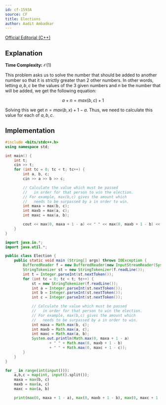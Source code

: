 ```yaml
---
id: cf-1593A
source: CF
title: Elections
author: Aadit Ambadkar
---
```


[Official Editorial (C++)](https://codeforces.com/blog/entry/96034)

## Explanation

**Time Complexity:** $\mathcal{O}(1)$

This problem asks us to solve the number that should be added to another number so that it is strictly greater than 2 other numbers. 
In other words, letting $a,b,c$ be the values of the $3$ given numbers and $n$ be the number that will be added, we get the following equation:

$$a+n=max(b,c)+1$$

Solving this we get $n=max(b,x)+1-a$. Thus, we need to calculate this value for each of $a,b,c$.

## Implementation

<LanguageSection>

<CPPSection>

```cpp
#include <bits/stdc++.h>
using namespace std;

int main() {
	int t;
	cin >> t;
	for (int tc = 0; tc < t; tc++) {
		int a, b, c;
		cin >> a >> b >> c;

		// Calculate the value which must be passed
		//   in order for that person to win the election.
		// For example, max(b,c) gives the amount which
		//   needs to be surpassed by a in order to win.
		int maxa = max(b, c);
		int maxb = max(a, c);
		int maxc = max(a, b);

		cout << max(0, maxa + 1 - a) << " " << max(0, maxb + 1 - b) << " " << max(0, maxc + 1 - c) << endl;
	}
}
```

</CPPSection>

<JavaSection>

```java
import java.io.*;
import java.util.*;

public class Election {
	public static void main (String[] args) throws IOException {
		BufferedReader f = new BufferedReader(new InputStreamReader(System.in));
		StringTokenizer st = new StringTokenizer(f.readLine());
		int t = Integer.parseInt(st.nextToken());
		for (int tc = 0; tc < t; tc++) {
			st = new StringTokenizer(f.readLine());
			int a = Integer.parseInt(st.nextToken());
			int b = Integer.parseInt(st.nextToken());
			int c = Integer.parseInt(st.nextToken());

			// Calculate the value which must be passed
			//   in order for that person to win the election.
			// For example, max(b,c) gives the amount which
			//   needs to be surpassed by a in order to win.
			int maxa = Math.max(b, c);
			int maxb = Math.max(a, c);
			int maxc = Math.max(a, b);
			System.out.println(Math.max(0, maxa + 1 - a) 
					+ " " + Math.max(0, maxb + 1 - b) 
					+ " " + Math.max(0, maxc + 1 - c));
		}
	}
}
```

</JavaSection>

<PySection>

```py
for _ in range(int(input())):
	a,b,c = map(int, input().split());
	maxa = max(b, c)
	maxb = max(a, c)
	maxc = max(a, b)

	print(max(0, maxa + 1 - a), max(0, maxb + 1 - b), max(0, maxc + 1 - c))
```

</PySection>
</LanguageSection>

